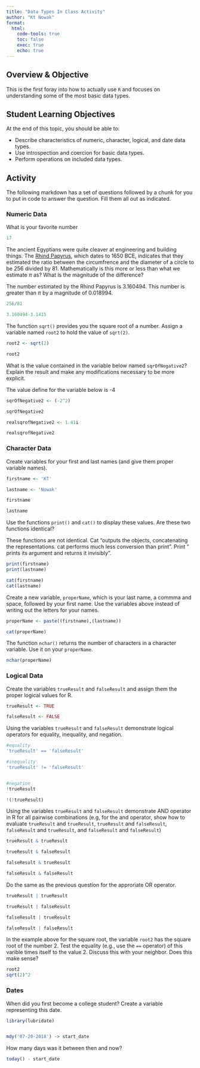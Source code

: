 ```yaml
---
title: "Data Types In Class Activity"
author: "Kt Nowak"
format: 
  html:
    code-tools: true
    toc: false
    exec: true
    echo: true
---
```


## Overview & Objective

This is the first foray into how to actually use `R` and focuses on understanding some of the most basic data types.

## Student Learning Objectives

At the end of this topic, you should be able to:  

 - Describe characteristics of numeric, character, logical, and date data types.  
 - Use introspection and coercion for basic data types. 
 - Perform operations on included data types.  


## Activity

The following markdown has a set of questions followed by a chunk for you to put in code to answer the question.  Fill them all out as indicated.


### Numeric Data

What is your favorite number

```r

17

```


The ancient Egyptians were quite cleaver at engineering and building things.  The [Rhind Papyrus](https://en.wikipedia.org/wiki/Rhind_Mathematical_Papyrus), which dates to 1650 BCE, indicates that they estimated the ratio between the circumfrence and the diameter of a circle to be 256 divided by 81.  Mathematically is this more or less than what we estimate $\pi$ as?  What is the magnitude of the difference?

The number estimated by the Rhind Papyrus is 3.160494. This number is greater than $\pi$ by a magnitude of 0.018994.  

```r

256/81

3.160494-3.1415

```



The function `sqrt()` provides you the square root of a number. Assign a variable named `root2` to hold the value of `sqrt(2)`.

```r

root2 <- sqrt(2)

root2

```


What is the value contained in the variable below named `sqrOfNegative2`?  Explain the result and make any modifications necessary to be more explicit.

The value define for the variable below is -4 

```r

sqrOfNegative2 <- (-2^2)

sqrOfNegative2

realsqrofNegative2 <- 1.41i

realsqrofNegative2

```



### Character Data

Create variables for your first and last names (and give them proper variable names).

```r

firstname <- 'KT'

lastname <- 'Nowak'

firstname

lastname

```


Use the functions `print()` and `cat()` to display these values.  Are these two functions identical?

These functions are not identical. Cat "outputs the objects, concatenating the representations. cat performs much less conversion than print". Print " prints its argument and returns it invisibly".

```r

print(firstname)
print(lastname)

cat(firstname)
cat(lastname)

```


Create a new variable, `properName`, which is your last name, a commma and space, followed by your first name.  Use the variables above instead of writing out the letters for your names.

```r

properName <- paste((firstname),(lastname))

cat(properName)

```


The function `nchar()` returns the number of characters in a character variable.  Use it on your `properName`.

```r

nchar(properName)

```


### Logical Data 

Create the variables `trueResult` and `falseResult` and assign them the proper logical values for R.

```r

trueResult <- TRUE

falseResult <- FALSE


```


Using the variables `trueResult` and `falseResult` demonstrate logical operators for equality, inequality, and negation.

```r

#equality
'trueResult' == 'falseResult'

#inequality
'trueResult' != 'falseResult'


#negation
!trueResult

!(!trueResult)


```


Using the variables `trueResult` and `falseResult` demonstrate AND operator in R for all pairwise combinations (e.g, for the and operator, show how to evaluate `trueResult` and `trueResult`, `trueResult` and `falseResult`, `falseResult` and `trueResult`, and `falseResult` and `falseResult`)

```r

trueResult & trueResult

trueResult & falseResult

falseResult & trueResult

falseResult & falseResult

```

Do the same as the previous question for the approriate OR operator.

```r
trueResult | trueResult

trueResult | falseResult

falseResult | trueResult

falseResult | falseResult

```


In the example above for the square root, the variable `root2` has the square root of the number $2$.  Test the equality (e.g., use the `==` operator) of this varible times itself to the value $2$. Discuss this with your neighbor.  Does this make sense?

```r

root2
sqrt(2)^2

```



### Dates


When did you first become a college student?  Create a variable representing this date.

```r

library(lubridate)


mdy('07-20-2018') -> start_date

```


How many days was it between then and now?

```r

today() - start_date


```


